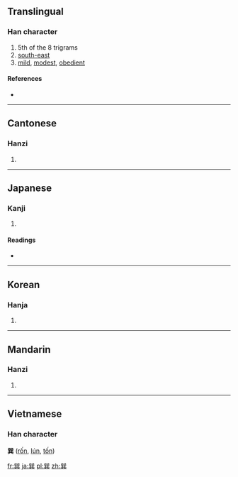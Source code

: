 {{also|巺}}
==Translingual==

===Han character===
{{Han char|rn=49|rad=己|as=09|sn=12|four=7780<sub>1</sub>|canj=口山廿金 (RUTC)}}

# 5th of the 8 trigrams
# [[south-east]]
# [[mild]], [[modest]], [[obedient]]

====References====
* {{Han ref|kx=0327.160|dkj=08765|dj=0631.180|hdz=20987.050|uh=5DFD|ud=24061|bh=B453|bd=46163}}

----

==Cantonese==

===Hanzi===
{{yue-hanzi|jyut=|y=seun3}}

# {{defn|Cantonese}}

----

==Japanese==

===Kanji===
{{ja-kanji|grade=|rs=己09}}

# {{defn|Japanese}}

====Readings====
* {{ja-readings|on=[[そん]] (son)|kun=[[たつみ]] (tatsumi)}}

----

==Korean==

===Hanja===
{{ko-hanja|hangeul=손|rv=son|mr=son}}

# {{defn|Korean}}

----

==Mandarin==

===Hanzi===
{{cmn-hanzi|pin=[[shuài]] ([[shuai4]]), [[shuò]] ([[shuo4]]), [[xùn]] ([[xun4]])|wg=shuai<sup>4</sup>, shuo<sup>4</sup>, hsün<sup>4</sup>}}

# {{defn|Mandarin}}

----

==Vietnamese==
===Han character===
'''巽''' ([[rốn]], [[lún]], [[tốn]])

[[fr:巽]]
[[ja:巽]]
[[pl:巽]]
[[zh:巽]]